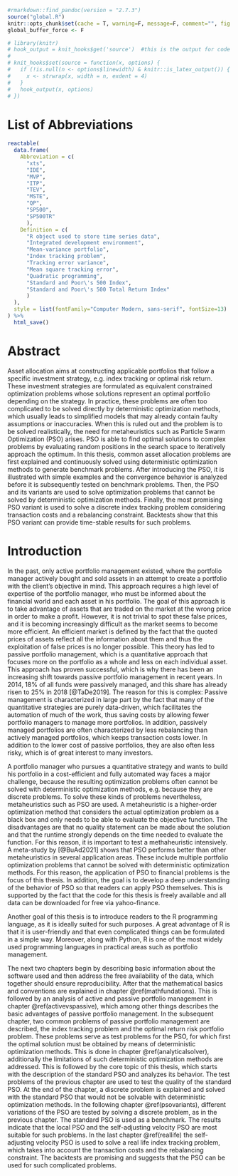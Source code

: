 ```r
#rmarkdown::find_pandoc(version = "2.7.3")
source("global.R")
knitr::opts_chunk$set(cache = T, warning=F, message=F, comment="", fig.pos="H", out.extra="", size="fontsize{11}{12}\\selectfont ")
global_buffer_force <- F

# library(knitr)
# hook_output = knit_hooks$get('source')  #this is the output for code
# 
# knit_hooks$set(source = function(x, options) {
#   if (!is.null(n <- options$linewidth) & knitr::is_latex_output()) {
#     x <- strwrap(x, width = n, exdent = 4)
#   }
#   hook_output(x, options)
# })
```


\listoffigures



# List of Abbreviations {-}

```r
reactable(
  data.frame(
    Abbreviation = c(
      "xts", 
      "IDE",
      "MVP",
      "ITP", 
      "TEV",
      "MSTE",
      "QP",
      "SP500",
      "SP500TR"
      ),
    Definition = c(
      "R object used to store time series data", 
      "Integrated development environment",
      "Mean-variance portfolio",
      "Index tracking problem", 
      "Tracking error variance",
      "Mean square tracking error",
      "Quadratic programming",
      "Standard and Poor\'s 500 Index",
      "Standard and Poor\'s 500 Total Return Index"
      )
  ), 
  style = list(fontFamily="Computer Modern, sans-serif", fontSize=13)
) %>% 
  html_save()

```


# Abstract {-}
\pagenumbering{arabic}
Asset allocation aims at constructing applicable portfolios that follow a specific investment strategy, e.g. index tracking or optimal risk return. These investment strategies are formulated as equivalent constrained optimization problems whose solutions represent an optimal portfolio depending on the strategy. In practice, these problems are often too complicated to be solved directly by deterministic optimization methods, which usually leads to simplified models that may already contain faulty assumptions or inaccuracies. When this is ruled out and the problem is to be solved realistically, the need for metaheuristics such as Particle Swarm Optimization (PSO) arises. PSO is able to find optimal solutions to complex problems by evaluating random positions in the search space to iteratively approach the optimum. In this thesis, common asset allocation problems are first explained and continuously solved using deterministic optimization methods to generate benchmark problems. After introducing the PSO, it is illustrated with simple examples and the convergence behavior is analyzed before it is subsequently tested on benchmark problems. Then, the PSO and its variants are used to solve optimization problems that cannot be solved by deterministic optimization methods. Finally, the most promising PSO variant is used to solve a discrete index tracking problem considering transaction costs and a rebalancing constraint. Backtests show that this PSO variant can provide time-stable results for such problems.



# Introduction
In the past, only active portfolio management existed, where the portfolio manager actively bought and sold assets in an attempt to create a portfolio with the client's objective in mind. This approach requires a high level of expertise of the portfolio manager, who must be informed about the financial world and each asset in his portfolio. The goal of this approach is to take advantage of assets that are traded on the market at the wrong price in order to make a profit. However, it is not trivial to spot these false prices, and it is becoming increasingly difficult as the market seems to become more efficient. An efficient market is defined by the fact that the quoted prices of assets reflect all the information about them and thus the exploitation of false prices is no longer possible. This theory has led to passive portfolio management, which is a quantitative approach that focuses more on the portfolio as a whole and less on each individual asset. This approach has proven successful, which is why there has been an increasing shift towards passive portfolio management in recent years. In 2014, 18% of all funds were passively managed, and this share has already risen to 25% in 2018 [@TaDe2019]. The reason for this is complex: Passive management is characterized in large part by the fact that many of the quantitative strategies are purely data-driven, which facilitates the automation of much of the work, thus saving costs by allowing fewer portfolio managers to manage more portfolios. In addition, passively managed portfolios are often characterized by less rebalancing than actively managed portfolios, which keeps transaction costs lower. In addition to the lower cost of passive portfolios, they are also often less risky, which is of great interest to many investors.

A portfolio manager who pursues a quantitative strategy and wants to build his portfolio in a cost-efficient and fully automated way faces a major challenge, because the resulting optimization problems often cannot be solved with deterministic optimization methods, e.g. because they are discrete problems. To solve these kinds of problems nevertheless, metaheuristics such as PSO are used. A metaheuristic is a higher-order optimization method that considers the actual optimization problem as a black box and only needs to be able to evaluate the objective function. The disadvantages are that no quality statement can be made about the solution and that the runtime strongly depends on the time needed to evaluate the function. For this reason, it is important to test a methaheuristic intensively. A meta-study by [@BuAd2021] shows that PSO performs better than other metaheuristics in several application areas. These include multiple portfolio optimization problems that cannot be solved with deterministic optimization methods. For this reason, the application of PSO to financial problems is the focus of this thesis. In addition, the goal is to develop a deep understanding of the behavior of PSO so that readers can apply PSO themselves. This is supported by the fact that the code for this thesis is freely available and all data can be downloaded for free via yahoo-finance.

Another goal of this thesis is to introduce readers to the R programming language, as it is ideally suited for such purposes. A great advantage of R is that it is user-friendly and that even complicated things can be formulated in a simple way. Moreover, along with Python, R is one of the most widely used programming languages in practical areas such as portfolio management.

The next two chapters begin by describing basic information about the software used and then address the free availability of the data, which together should ensure reproducibility. After that the mathematical basics and conventions are explained in chapter\ \@ref(mathfundations). This is followed by an analysis of active and passive portfolio management in chapter\ \@ref(activevspassive), which among other things describes the basic advantages of passive portfolio management. In the subsequent chapter, two common problems of passive portfolio management are described, the index tracking problem and the optimal return risk portfolio problem. These problems serve as test problems for the PSO, for which first the optimal solution must be obtained by means of deterministic optimization methods. This is done in chapter\ \@ref(analyticalsolver), additionally the limitations of such deterministic optimization methods are addressed. This is followed by the core topic of this thesis, which starts with the description of the standard PSO and analyzes its behavior. The test problems of the previous chapter are used to test the quality of the standard PSO. At the end of the chapter, a discrete problem is explained and solved with the standard PSO that would not be solvable with deterministic optimization methods. In the following chapter\ \@ref(psovariants), different variations of the PSO are tested by solving a discrete problem, as in the previous chapter. The standard PSO is used as a benchmark. The results indicate that the local PSO and the self-adjusting velocity PSO are most suitable for such problems. In the last chapter\ \@ref(reallife) the self-adjusting velocity PSO is used to solve a real life index tracking problem, which takes into account the transaction costs and the rebalancing constraint. The backtests are promising and suggests that the PSO can be used for such complicated problems.



